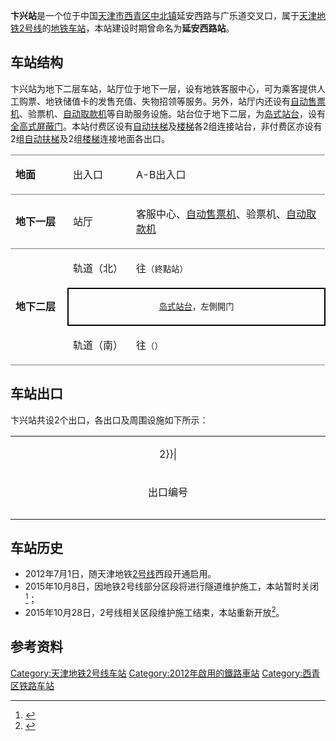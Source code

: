 {{noteTA 
|G1 =Transport}}
{{Infobox station
|name = 卞兴
|eng_name = Bianxing
|linecolour = {{天津地铁颜色|2}}
|image = 卞兴站.jpg
|caption = 卞兴站顶板（2012年7月）
|other_name = 
|country = {{PRC}}
|borough = [[天津市|天津市]][[西青区|西青区]][[中北镇|中北镇]]
|address = 延安西路与广乐道交叉口
|coordinates = {{coord|39|8|42.144|N|117|6|10.152|E|display=inline,title|Region:CH_type}}
|elevation = 
|operator = [[天津轨道交通集团|天津轨道交通集团]]
|lines = {{天津地铁线路名|2|SL}}
|distance = 
|platform = 1座[[岛式站台|岛式站台]]
|tracks = 2条
|bus_routes = 
|bus_stands = 
|connections = 公交站
|structure = 地下车站
|hall = 地下站厅
|depth = 
|levels = 
|interchange = 
|exits = 2个
|lift = 
|escalator = 4条
|architect = 
|architectural_style = 
|colour = 白色
|type = 
|status = 运营中
|code = 
|zone = 
|classification = 
|website = 
|built = 
|opened = 2012年7月1日
|closed = 
|pass_year = 
|passengers = 
|pass_system = 
|pass_rank = 
|mpassengers = 
|trains = 
|station_hours = 
|hours = 
|first = 往{{天津地铁起讫站|2|R}}：06:02<br />往{{天津地铁起讫站|2|L}}：06:24
|last = 往{{天津地铁起讫站|2|R}}：22:58<br />往{{天津地铁起讫站|2|L}}：23:39
|adjacent = {{adjacent stations|system=天津地铁|line=2|left=曹庄|right=芥园西道}}
|other_services = 
|route_map = 
}}
'''卞兴站'''是一个位于中国[[天津市|天津市]][[西青区|西青区]][[中北镇|中北镇]]延安西路与广乐道交叉口，属于[[天津地铁|天津地铁]][[天津地铁2号线|2号线]]的[[地铁车站|地铁车站]]，本站建设时期曾命名为'''延安西路站'''。

==车站结构==
卞兴站为地下二层车站，站厅位于地下一层，设有地铁客服中心，可为乘客提供人工购票、地铁储值卡的发售充值、失物招领等服务。另外，站厅内还设有[[自动售票机|自动售票机]]、验票机、[[自动取款机|自动取款机]]等自助服务设施。站台位于地下二层，为[[岛式站台|岛式站台]]，设有[[屏蔽门|全高式屏蔽门]]。本站付费区设有[[自动扶梯|自动扶梯]]及[[楼梯|楼梯]]各2组连接站台，非付费区亦设有2组[[自动扶梯|自动扶梯]]及2组[[楼梯|楼梯]]连接地面各出口。

{|cellspacing=0 cellpadding=3
|-
|style="border-top:solid 1px gray;border-bottom:solid 1px gray;" valign=top width=100|'''地面'''
|style="border-top:solid 1px gray;border-bottom:solid 1px gray;" valign=top width=100|出入口
|style="border-top:solid 1px gray;border-bottom:solid 1px gray;" valign=top width=400|A-B出入口
|-
|style="border-bottom:solid 1px gray;" valign=top|'''地下一层'''
|style="border-bottom:solid 1px gray;" valign=top|站厅
|style="border-bottom:solid 1px gray;" valign=top|客服中心、[[自动售票机|自动售票机]]、验票机、[[自动取款机|自动取款机]]
|-
|style="border-bottom:solid 1px gray;" rowspan=3 valign=top|'''地下二层'''
|轨道（北）
|{{arrow|L}}{{天津地铁线路名|2|c}}往{{站|曹庄}}<small>（終點站）</small>
|-
|style="border-right:solid 2px black;border-left:solid 2px black;border-top:solid 2px black;border-bottom:solid 2px black;" colspan=2|<center><small>[[岛式站台|岛式站台]]，左側開门</small></center>
|-
|style="border-bottom:solid 1px gray;"|轨道（南）
|style="border-bottom:solid 1px gray;"|{{arrow|R}} {{天津地铁线路名|2|c}}往{{站|滨海国际机场}}<small>（{{站|芥园西道}}）</small>
|}

== 车站出口 ==
卞兴站共设2个出口，各出口及周围设施如下所示：
{| class="wikitable" style="width:65%"
|colspan=4 align="center" bgcolor={{天津地铁颜色|2}}|
|-
! style="width:9%" | 出口编号
! style="width:25%" | 地点
! style="width:53%" | 可到达目的地
|-
| align="center" style="border-bottom:none" | {{港鐵出口|A}}  ||大卞庄村||嘉汇园、兆发家园、慧轩家园、赵苑西里
|-
| align="center" style="border-bottom:none" | {{港鐵出口|B}}  ||大卞庄村||运通花园
|}

== 车站历史 ==
* 2012年7月1日，随天津地铁[[天津地铁2号线|2号线]]西段开通启用。
* 2015年10月8日，因地铁2号线部分区段将进行隧道维护施工，本站暂时关闭<ref>{{cite news | title = 地铁曹庄至芥园西道站维护施工 2号线区段暂停 | publisher = 北方网 | date = 2015-09-26 | url = http://news.enorth.com.cn/system/2015/09/26/030539476.shtml | accessdate = 2018-05-20 | language = zh | archive-date = 2019-05-24 | archive-url = https://web.archive.org/web/20190524091839/http://news.enorth.com.cn/system/2015/09/26/030539476.shtml | dead-url = no }}</ref>；
* 2015年10月28日，2号线相关区段维护施工结束，本站重新开放<ref>{{cite news | title = 曹庄卞兴芥园西道 地铁2号线3座车站已恢复运营 | publisher = 北方网 | date = 2015-10-28 | url = http://news.enorth.com.cn/system/2015/10/28/030592716.shtml | accessdate = 2018-05-20 | language = zh | archive-date = 2019-07-24 | archive-url = https://web.archive.org/web/20190724161017/http://news.enorth.com.cn/system/2015/10/28/030592716.shtml }}</ref>。

== 参考资料 ==
<div class="references-small">
<references />
</div>

{{Commonscat|Bianxing Station}}

{{天津地铁2号线}}
{{天津轨道交通车站列表}}

[[Category:天津地铁2号线车站|Category:天津地铁2号线车站]]
[[Category:2012年啟用的鐵路車站|Category:2012年啟用的鐵路車站]]
[[Category:西青区铁路车站|Category:西青区铁路车站]]